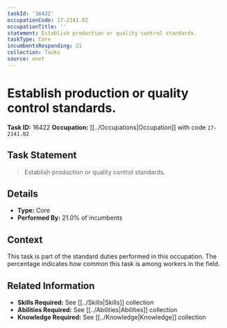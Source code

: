 ```yaml
---
taskId: '16422'
occupationCode: 17-2141.02
occupationTitle: ''
statement: Establish production or quality control standards.
taskType: Core
incumbentsResponding: 21
collection: Tasks
source: onet
---
```

# Establish production or quality control standards.

**Task ID:** 16422
**Occupation:** [[../Occupations|Occupation]] with code `17-2141.02`

## Task Statement

> Establish production or quality control standards.

## Details

- **Type:** Core
- **Performed By:** 21.0% of incumbents

## Context

This task is part of the standard duties performed in this occupation. The percentage indicates how common this task is among workers in the field.

## Related Information

- **Skills Required:** See [[../Skills|Skills]] collection
- **Abilities Required:** See [[../Abilities|Abilities]] collection
- **Knowledge Required:** See [[../Knowledge|Knowledge]] collection
